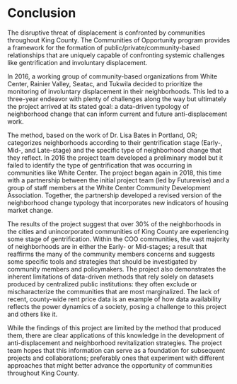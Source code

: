 
# Conclusion

The disruptive threat of displacement is confronted by communities throughout King County. The Communities of Opportunity program provides a framework for the formation of public/private/community-based relationships that are uniquely capable of confronting systemic challenges like gentrification and involuntary displacement. 

In 2016, a working group of community-based organizations from White Center, Rainier Valley, Seatac, and Tukwila decided to prioritize the monitoring of involuntary displacement in their neighborhoods. This led to a three-year endeavor with plenty of challenges along the way but ultimately the project arrived at its stated goal: a data-driven typology of neighborhood change that can inform current and future anti-displacement work.

The method, based on the work of Dr. Lisa Bates in Portland, OR; categorizes neighborhoods according to their gentrification stage (Early-, Mid-, and Late-stage) and the specific type of neighborhood change that they reflect. In 2016 the project team developed a preliminary model but it failed to identify the type of gentrification that was occurring in communities like White Center. The project began again in 2018, this time with a partnership between the initial project team (led by Futurewise) and a group of staff members at the White Center Community Development Association. Together, the partnership developed a revised version of the neighborhood change typology that incorporates new indicators of housing market change.

The results of the project suggest that over 30% of the neighborhoods in the cities and unincorporated communities of King County are experiencing some stage of gentrification. Within the COO communities, the vast majority of neighborhoods are in either the Early- or Mid-stages; a result that reaffirms the many of the community members concerns and suggests some specific tools and strategies that should be investigated by community members and policymakers. The project also demonstrates the inherent limitations of data-driven methods that rely solely on datasets produced by centralized public institutions: they often exclude or mischaracterize the communities that are most marginalized. The lack of recent, county-wide rent price data is an example of how data availability reflects the power dynamics of a society, posing a challenge to this project and others like it. 

While the findings of this project are limited by the method that produced them, there are clear applications of this knowledge in the development of anti-displacement and neighborhood revitalization strategies. The project team hopes that this information can serve as a foundation for subsequent projects and collaborations; preferably ones that experiment with different approaches that might better advance the opportunity of communities throughout King County.